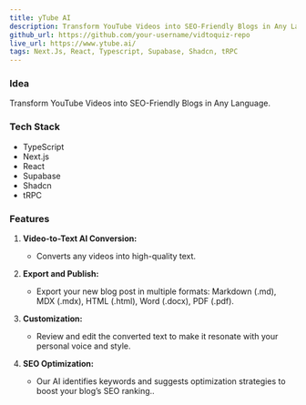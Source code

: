 ```yaml
---
title: yTube AI
description: Transform YouTube Videos into SEO-Friendly Blogs in Any Language.
github_url: https://github.com/your-username/vidtoquiz-repo
live_url: https://www.ytube.ai/
tags: Next.Js, React, Typescript, Supabase, Shadcn, tRPC
---
```


### Idea

Transform YouTube Videos into SEO-Friendly Blogs in Any Language.

### Tech Stack

- TypeScript
- Next.js
- React
- Supabase
- Shadcn
- tRPC

### Features

1. **Video-to-Text AI Conversion:**

   - Converts any videos into high-quality text.

2. **Export and Publish:**

   - Export your new blog post in multiple formats: Markdown (.md), MDX (.mdx), HTML (.html), Word (.docx), PDF (.pdf).

3. **Customization:**

   - Review and edit the converted text to make it resonate with your personal voice and style.

4. **SEO Optimization:**
   - Our AI identifies keywords and suggests optimization strategies to boost your blog’s SEO ranking..
